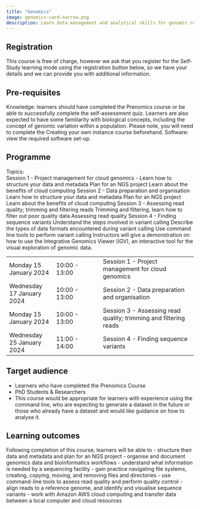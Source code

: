 ```yaml
---
title: "Genomics"
image: genomics-card-narrow.png
description: Learn data management and analytical skills for genomic research
---
```


## Registration
This course is free of charge, however we ask that you register for the Self-Study learning mode using the registration button below, so we have your details and we can provide you with additional information. 

## Pre-requisites 
Knowledge: learners should have completed the Prenomics course or be able to successfully complete the self-assessment quiz. Learners are also expected to have some familiarity with biological concepts, including the concept of genomic variation within a population. Please note, you will need to complete the Creating your own instance course beforehand.
Software: view the required software set-up.

## Programme 

Topics: 		
Session 1 - Project management for cloud genomics - 
Learn how to structure your data and metadata
Plan for an NGS project
Learn about the benefits of cloud computing
Session 2 - Data preparation and organisation
Learn how to structure your data and metadata
Plan for an NGS project
Learn about the benefits of cloud computing
 		Session 3 - Assessing read quality; trimming and filtering reads
Trimming and filtering, learn how to filter out poor quality data
Assessing read quality
Session 4 - Finding sequence variants
Understand the steps involved in variant calling
Describe the types of data formats encountered during variant calling
Use command line tools to perform variant calling
Instructors will give a demonstration on how to use the Integrative Genomics Viewer (IGV), an interactive tool for the visual exploration of genomic data. 

|                     |               |                                                                |
|------------------|------------------|------------------------------------|
| Monday 15 January 2024 | 10:00 - 13:00 | Session 1 - Project management for cloud genomics  |
| Wednesday 17 January 2024  | 10:00 - 13:00 | Session 2 - Data preparation and organisation               |
| Monday 15 January 2024 | 10:00 - 13:00 | Session 3 - Assessing read quality; trimming and filtering reads |
| Wednesday 25 January 2024 | 11:00 - 14:00 | Session 4 - Finding sequence variants                         |

## Target audience 
- Learners who have completed the Prenomics Course 
- PhD Students & Researchers
- This course would be appropriate for learners with experience using the command line, who are expecting to generate a dataset in the future or those who already have a dataset and would like guidance on how to analyse it. 

## Learning outcomes 
Following completion of this course, learners will be able to
- structure their data and metadata and plan for an NGS project
- organise and document genomics data and bioinformatics workflows
- understand what information is needed by a sequencing facility 
- gain practice navigating file systems, creating, copying, moving, and removing files and directories
- use command-line tools to assess read quality and perform quality control
- align reads to a reference genome, and identify and visualise sequence variants
- work with Amazon AWS cloud computing and transfer data between a local computer and cloud resources
